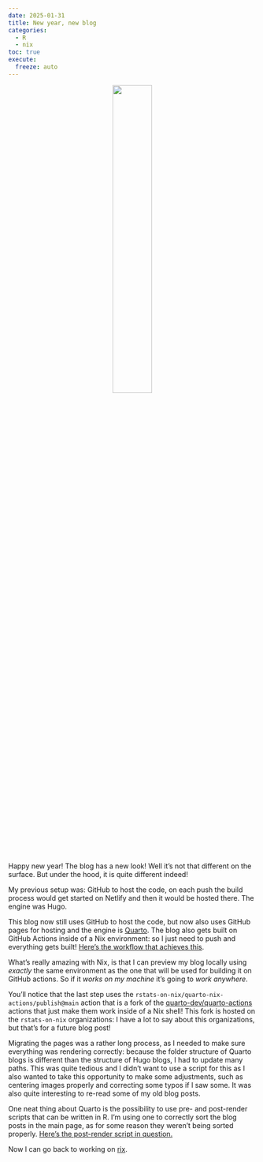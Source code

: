```yaml
---
date: 2025-01-31
title: New year, new blog
categories:
  - R
  - nix
toc: true
execute:
  freeze: auto
---
```


<div style="text-align: center;">
  <p>
    <a href="https://www.youtube.com/watch?v=n__GJuqLb00">
      <img src="../assets/img/shadow.png" style="width: 40%; height: auto;">
    </a>
  </p>
</div>


Happy new year! The blog has a new look! Well it's not that different on the
surface. But under the hood, it is quite different indeed!

My previous setup was: GitHub to host the code, on each push the build process
would get started on Netlify and then it would be hosted there. The engine was
Hugo.

This blog now still uses GitHub to host the code, but now also uses GitHub pages
for hosting and the engine is
[Quarto](https://quarto.org/docs/websites/website-blog.html).
The blog also gets built on GitHub Actions inside of a Nix environment: so I just
need to push and everything gets built!
[Here's the workflow that achieves this](https://github.com/b-rodrigues/blog/blob/master/.github/workflows/build_publish.yaml).

What's really amazing with Nix, is that I can preview my blog locally using
*exactly* the same environment as the one that will be used for building it on
GitHub actions. So if it *works on my machine* it's going to *work anywhere*.

You'll notice that the last step uses the
`rstats-on-nix/quarto-nix-actions/publish@main` action that is a fork of the
[quarto-dev/quarto-actions](https://github.com/quarto-dev/quarto-actions)
actions that just make them work inside of a Nix shell! This fork is hosted on the
`rstats-on-nix` organizations: I have a lot to say about this organizations, but
that's for a future blog post!

Migrating the pages was a rather long process, as I needed to make sure
everything was rendering correctly: because the folder structure of Quarto blogs
is different than the structure of Hugo blogs, I had to update many paths. This
was quite tedious and I didn't want to use a script for this as I also wanted to
take this opportunity to make some adjustments, such as centering images
properly and correcting some typos if I saw some. It was also quite interesting
to re-read some of my old blog posts.

One neat thing about Quarto is the possibility to use pre- and post-render scripts
that can be written in R. I'm using one to correctly sort the blog posts in the main
page, as for some reason they weren't being sorted properly.
[Here's the post-render script in question.](https://github.com/b-rodrigues/blog/blob/master/order_posts.R)

Now I can go back to working on [rix](https://docs.ropensci.org/rix/).
